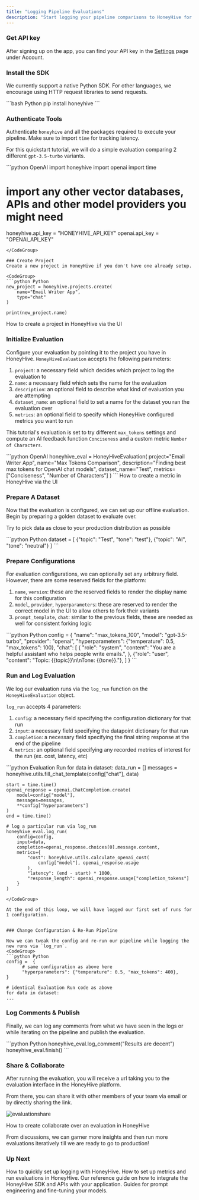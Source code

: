 ```yaml
---
title: "Logging Pipeline Evaluations"
description: "Start logging your pipeline comparisons to HoneyHive for benchmarking and sharing"
---
```



### Get API key

After signing up on the app, you can find your API key in the [Settings](https://app.honeyhive.ai/settings/account) page under Account.

### Install the SDK

We currently support a native Python SDK. For other languages, we encourage using HTTP request libraries to send requests.

<CodeGroup>
```bash Python
pip install honeyhive
```
</CodeGroup>

### Authenticate Tools
Authenticate `honeyhive` and all the packages required to execute your pipeline. Make sure to import `time` for tracking latency.

For this quickstart tutorial, we will do a simple evaluation comparing 2 different `gpt-3.5-turbo` variants.

<CodeGroup>
```python OpenAI
import honeyhive
import openai
import time

# import any other vector databases, APIs and other model providers you might need
honeyhive.api_key = "HONEYHIVE_API_KEY"
openai.api_key = "OPENAI_API_KEY"
```
</CodeGroup>

### Create Project
Create a new project in HoneyHive if you don't have one already setup.

<CodeGroup>
```python Python
new_project = honeyhive.projects.create(
    name="Email Writer App",
    type="chat"
)

print(new_project.name)
```
</CodeGroup>

<Card title="Projects" icon="rectangle-terminal" href="/projects">
How to create a project in HoneyHive via the UI
</Card>

### Initialize Evaluation

Configure your evaluation by pointing it to the project you have in HoneyHive. `HoneyHiveEvaluation` accepts the following parameters:

1. `project`: a necessary field which decides which project to log the evaluation to
2. `name`: a necessary field which sets the name for the evaluation
3. `description`: an optional field to describe what kind of evaluation you are attempting
4. `dataset_name`: an optional field to set a name for the dataset you ran the evaluation over
5. `metrics`: an optional field to specify which HoneyHive configured metrics you want to run

This tutorial's evaluation is set to try different `max_tokens` settings and compute an AI feedback function `Conciseness` and a custom metric `Number of Characters`.

<CodeGroup>
```python OpenAI
honeyhive_eval = HoneyHiveEvaluation(
    project="Email Writer App",
    name="Max Tokens Comparison",
    description="Finding best max tokens for OpenAI chat models",
    dataset_name="Test",
    metrics=["Conciseness", "Number of Characters"] 
)
```
</CodeGroup>

<Card title="Metrics" icon="rectangle-terminal" href="/metrics-custom">
How to create a metric in HoneyHive via the UI
</Card>

<br/>

### Prepare A Dataset

Now that the evaluation is configured, we can set up our offline evaluation. Begin by preparing a golden dataset to evaluate over.

<Note>Try to pick data as close to your production distribution as possible</Note>

<CodeGroup>
```python Python
dataset = [
    {"topic": "Test", "tone": "test"},
    {"topic": "AI", "tone": "neutral"}
]
```
</CodeGroup>

### Prepare Configurations

For evaluation configurations, we can optionally set any arbitrary field. However, there are some reserved fields for the platform:

1. `name`, `version`: these are the reserved fields to render the display name for this configuration
2. `model`, `provider`, `hyperparameters`: these are reserved to render the correct model in the UI to allow others to fork their variants
3. `prompt_template`, `chat`: similar to the previous fields, these are needed as well for consistent forking logic

<CodeGroup>
```python Python
config =  {
      "name": "max_tokens_100",
      "model": "gpt-3.5-turbo",
      "provider": "openai",
      "hyperparameters": {"temperature": 0.5, "max_tokens": 100},
      "chat": [
          {
              "role": "system",
              "content": "You are a helpful assistant who helps people write emails.",
          },
          {"role": "user", "content": "Topic: {{topic}}\n\nTone: {{tone}}."},
      ]
}
```
</CodeGroup>

### Run and Log Evaluation

We log our evaluation runs via the `log_run` function on the `HoneyHiveEvaluation` object.

`log_run` accepts 4 parameters:

1. `config`: a necessary field specifying the configuration dictionary for that run
2. `input`: a necessary field specifying the datapoint dictionary for that run
3. `completion`: a necessary field specifying the final string response at the end of the pipeline
4. `metrics`: an optional field specifying any recorded metrics of interest for the run (ex. cost, latency, etc)

<CodeGroup>
```python Evaluation Run
for data in dataset:
    data_run = []
    messages = honeyhive.utils.fill_chat_template(config["chat"], data)

    start = time.time()
    openai_response = openai.ChatCompletion.create(
        model=config["model"],
        messages=messages,
        **config["hyperparameters"]
    )
    end = time.time()

    # log a particular run via log_run
    honeyhive_eval.log_run(
        config=config, 
        input=data,
        completion=openai_response.choices[0].message.content,
        metrics={
            "cost": honeyhive.utils.calculate_openai_cost(
                config["model"], openai_response.usage
            ),
            "latency": (end - start) * 1000,
            "response_length": openai_response.usage["completion_tokens"]
        }
    )
```
</CodeGroup>

At the end of this loop, we will have logged our first set of runs for 1 configuration.


### Change Configuration & Re-Run Pipeline

Now we can tweak the config and re-run our pipeline while logging the new runs via `log_run`.
<CodeGroup>
```python Python
config =  {
      # same configuration as above here
      "hyperparameters": {"temperature": 0.5, "max_tokens": 400},
}

# identical Evaluation Run code as above
for data in dataset:
...
```
</CodeGroup>


### Log Comments & Publish

Finally, we can log any comments from what we have seen in the logs or while iterating on the pipeline and publish the evaluation.

<CodeGroup>
```python Python
honeyhive_eval.log_comment("Results are decent")
honeyhive_eval.finish()
```
</CodeGroup>

### Share & Collaborate

After running the evaluation, you will receive a url taking you to the evaluation interface in the HoneyHive platform.

From there, you can share it with other members of your team via email or by directly sharing the link.

![evaluationshare](/images/evaluationshare.png)

<Card title="Sharing Evaluations" icon="rectangle-terminal" href="/evaluation-collboration">
How to create collaborate over an evaluation in HoneyHive
</Card>


From discussions, we can garner more insights and then run more evaluations iteratively till we are ready to go to production!

### Up Next 

<CardGroup>
  <Card title="Log Requests & Feedback" icon="rectangle-terminal" href="/quickstart/completions-quickstart">
    How to quickly set up logging with HoneyHive.
  </Card>
  <Card title="Create Evaluation Metrics" icon="rectangle-terminal" href="/metrics-overview">
    How to set up metrics and run evaluations in HoneyHive.
  </Card>
  <Card title="API Reference Guide" icon="heading" href="/api-reference/authentication">
    Our reference guide on how to integrate the HoneyHive SDK and APIs with your application.
  </Card>
  <Card title="Prompt Engineering and Fine-Tuning Guides" icon="heading" href="/resources">
    Guides for prompt engineering and fine-tuning your models.
  </Card>
</CardGroup>